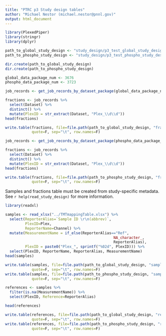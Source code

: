 ```yaml
---
title: "PTRC p3 Study design tables"
author: "Michael Nestor (michael.nestor@pnnl.gov)"
output: html_document
---
```


```r
library(PlexedPiper)
library(stringr)
library(dplyr)
```

```r
path_to_global_study_design <- "study_design/p3_test_global_study_design/"
path_to_phospho_study_design <- "study_design/p3_test_phospho_study_design/"

dir.create(path_to_global_study_design)
dir.create(path_to_phospho_study_design)

global_data_package_num <- 3676
phospho_data_package_num <- 3723
```

```r
job_records <- get_job_records_by_dataset_package(global_data_package_num)

fractions <- job_records %>%
  select(Dataset) %>%
  distinct() %>%
  mutate(PlexID = str_extract(Dataset, "Plex_\\d\\d"))
head(fractions)

write.table(fractions, file=file.path(path_to_global_study_design, "fractions.txt"),
            quote=F, sep="\t", row.names=F)
```

```r
job_records <- get_job_records_by_dataset_package(phospho_data_package_num)

fractions <- job_records %>%
  select(Dataset) %>%
  distinct() %>%
  mutate(PlexID = str_extract(Dataset, "Plex_\\d\\d"))
head(fractions)

write.table(fractions, file=file.path(path_to_phospho_study_design, "fractions.txt"),
            quote=F, sep="\t", row.names=F)
```

Samples and fractions table must be created from study-specific metadata. See `r help(read_study_design)` for more information.

```r
library(readxl)

samples <- read_xlsx("../TMTmappingTable.xlsx") %>%
  select(ReporterAlias=`Sample ID \r\n(abbrev)`,
         PlexID=Plex,
         ReporterName=Channel) %>%
  mutate(MeasurementName = if_else(ReporterAlias=="Ref",
                                                 NA_character_,
                                                 ReporterAlias),
         PlexID = paste0("Plex_", sprintf("%02d", PlexID))) %>%
  select(PlexID, ReporterName, ReporterAlias, MeasurementName)
head(samples)

write.table(samples, file=file.path(path_to_global_study_design, "samples.txt"),
            quote=F, sep="\t", row.names=F)
write.table(samples, file=file.path(path_to_phospho_study_design, "samples.txt"),
            quote=F, sep="\t", row.names=F)
```

```r
references <- samples %>%
  filter(is.na(MeasurementName)) %>%
  select(PlexID, Reference=ReporterAlias)

head(references)

write.table(references, file=file.path(path_to_global_study_design, "references.txt"),
            quote=F, sep="\t", row.names=F)
write.table(references, file=file.path(path_to_phospho_study_design, "references.txt"),
            quote=F, sep="\t", row.names=F)

```
